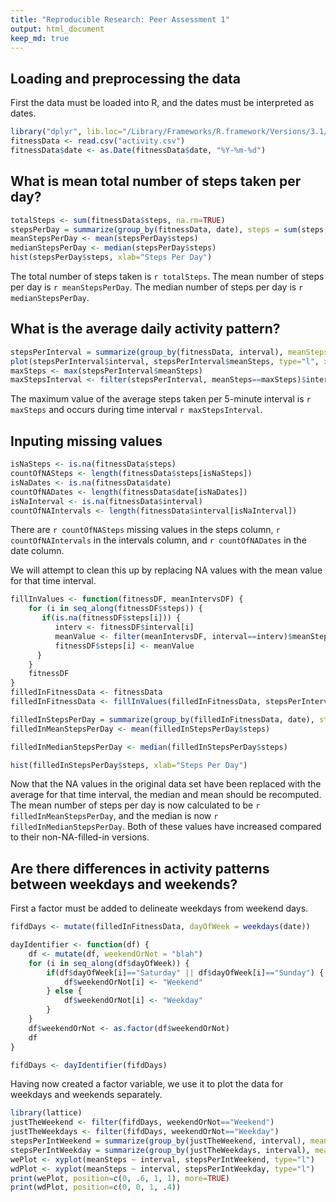 ```yaml
---
title: "Reproducible Research: Peer Assessment 1"
output: html_document
keep_md: true
---
```



## Loading and preprocessing the data
First the data must be loaded into R, and the dates must be interpreted as dates.

```r
library("dplyr", lib.loc="/Library/Frameworks/R.framework/Versions/3.1/Resources/library")
fitnessData <- read.csv("activity.csv")
fitnessData$date <- as.Date(fitnessData$date, "%Y-%m-%d")
```


## What is mean total number of steps taken per day?
```r
totalSteps <- sum(fitnessData$steps, na.rm=TRUE)
stepsPerDay = summarize(group_by(fitnessData, date), steps = sum(steps, na.rm=TRUE))
meanStepsPerDay <- mean(stepsPerDay$steps)
medianStepsPerDay <- median(stepsPerDay$steps)
hist(stepsPerDay$steps, xlab="Steps Per Day")
```

The total number of steps taken is `r totalSteps`.  The mean number of steps per day is `r meanStepsPerDay`.  The median number of steps per day is `r medianStepsPerDay`.

## What is the average daily activity pattern?
```r
stepsPerInterval = summarize(group_by(fitnessData, interval), meanSteps = mean(steps, na.rm=TRUE))
plot(stepsPerInterval$interval, stepsPerInterval$meanSteps, type="l", xlab="Time in 5 Minute Intervals", ylab="Mean of Steps Across All Days")
maxSteps <- max(stepsPerInterval$meanSteps)
maxStepsInterval <- filter(stepsPerInterval, meanSteps==maxSteps)$interval
```
The maximum value of the average steps taken per 5-minute interval is `r maxSteps` and occurs during time interval `r maxStepsInterval`.

## Inputing missing values
```r
isNaSteps <- is.na(fitnessData$steps)
countOfNASteps <- length(fitnessData$steps[isNaSteps])
isNaDates <- is.na(fitnessData$date)
countOfNADates <- length(fitnessData$date[isNaDates])
isNaInterval <- is.na(fitnessData$interval)
countOfNAIntervals <- length(fitnessData$interval[isNaInterval])
```
There are `r countOfNASteps` missing values in the steps column, `r countOfNAIntervals` in the intervals column, and `r countOfNADates` in the date column.

We will attempt to clean this up by replacing NA values with the mean value for that time interval.  

```r
fillInValues <- function(fitnessDF, meanIntervsDF) {
    for (i in seq_along(fitnessDF$steps)) {
       if(is.na(fitnessDF$steps[i])) {
          interv <- fitnessDF$interval[i]
          meanValue <- filter(meanIntervsDF, interval==interv)$meanSteps
          fitnessDF$steps[i] <- meanValue
      }
    }
    fitnessDF
}
filledInFitnessData <- fitnessData
filledInFitnessData <- fillInValues(filledInFitnessData, stepsPerInterval)

filledInStepsPerDay = summarize(group_by(filledInFitnessData, date), steps = sum(steps))
filledInMeanStepsPerDay <- mean(filledInStepsPerDay$steps)

filledInMedianStepsPerDay <- median(filledInStepsPerDay$steps)

hist(filledInStepsPerDay$steps, xlab="Steps Per Day")
```

Now that the NA values in the original data set have been replaced with the average for that time interval, the median and mean should be recomputed.  The mean number of steps per day is now calculated to be `r filledInMeanStepsPerDay`, and the median is now `r filledInMedianStepsPerDay`.  Both of these values have increased compared to their non-NA-filled-in versions.   

## Are there differences in activity patterns between weekdays and weekends?

First a factor must be added to delineate weekdays from weekend days.
```r
fifdDays <- mutate(filledInFitnessData, dayOfWeek = weekdays(date))

dayIdentifier <- function(df) {
    df <- mutate(df, weekendOrNot = "blah")
    for (i in seq_along(df$dayOfWeek)) {       
        if(df$dayOfWeek[i]=="Saturday" || df$dayOfWeek[i]=="Sunday") {
            df$weekendOrNot[i] <- "Weekend"
        } else {
            df$weekendOrNot[i] <- "Weekday"
        }
    }
    df$weekendOrNot <- as.factor(df$weekendOrNot)
    df
}

fifdDays <- dayIdentifier(fifdDays)
```

Having now created a factor variable, we use it to plot the data for weekdays and weekends separately.

```r
library(lattice)
justTheWeekend <- filter(fifdDays, weekendOrNot=="Weekend")
justTheWeekdays <- filter(fifdDays, weekendOrNot=="Weekday")
stepsPerIntWeekend = summarize(group_by(justTheWeekend, interval), meanSteps = mean(steps))
stepsPerIntWeekday = summarize(group_by(justTheWeekdays, interval), meanSteps = mean(steps))
wePlot <- xyplot(meanSteps ~ interval, stepsPerIntWeekend, type="l")
wdPlot <- xyplot(meanSteps ~ interval, stepsPerIntWeekday, type="l")
print(wePlot, position=c(0, .6, 1, 1), more=TRUE)
print(wdPlot, position=c(0, 0, 1, .4))
```

